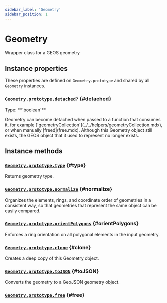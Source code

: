 ```yaml
---
sidebar_label: 'Geometry'
sidebar_position: 1
---
```


# Geometry

Wrapper class for a GEOS geometry

## Instance properties

These properties are defined on `Geometry.prototype` and shared by all `Geometry` instances.

### `Geometry.prototype.detached?` {#detached}

<p class='margin-bottom--sm margin-left--md'>Type: **`boolean`**</p>
<p class='margin-left--md'>Geometry can become detached when passed to a function that consumes
it, for example [`geometryCollection`](../../helpers/geometryCollection.mdx), or when manually
[freed](free.mdx). Although this Geometry object still exists, the GEOS
object that it used to represent no longer exists.</p>

## Instance methods

### [`Geometry.prototype.type`](type.mdx) {#type}

<p class='margin-left--md'>Returns geometry type.</p>

### [`Geometry.prototype.normalize`](normalize.mdx) {#normalize}

<p class='margin-left--md'>Organizes the elements, rings, and coordinate order of geometries in a consistent way, so that geometries that represent the same object can be easily compared.</p>

### [`Geometry.prototype.orientPolygons`](orientPolygons.mdx) {#orientPolygons}

<p class='margin-left--md'>Enforces a ring orientation on all polygonal elements in the input geometry.</p>

### [`Geometry.prototype.clone`](clone.mdx) {#clone}

<p class='margin-left--md'>Creates a deep copy of this Geometry object.</p>

### [`Geometry.prototype.toJSON`](toJSON.mdx) {#toJSON}

<p class='margin-left--md'>Converts the geometry to a GeoJSON geometry object.</p>

### [`Geometry.prototype.free`](free.mdx) {#free}

<p class='margin-left--md'></p>
